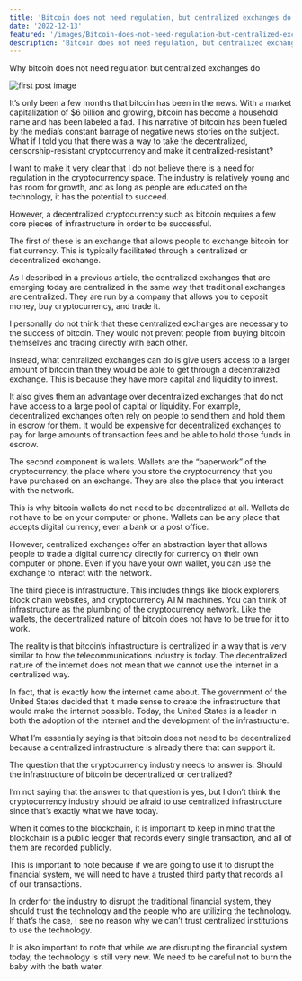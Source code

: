 ```yaml
---
title: 'Bitcoin does not need regulation, but centralized exchanges do.'
date: '2022-12-13'
featured: '/images/Bitcoin-does-not-need-regulation-but-centralized-exchanges-do-featured.png'
description: 'Bitcoin does not need regulation, but centralized exchanges do.'
---
```


Why bitcoin does not need regulation but centralized exchanges do

![first post image](/images/Bitcoin-does-not-need-regulation-but-centralized-exchanges-do.png)

It’s only been a few months that bitcoin has been in the news. With a market capitalization of $6 billion and growing, bitcoin has become a household name and has been labeled a fad. This narrative of bitcoin has been fueled by the media’s constant barrage of negative news stories on the subject. What if I told you that there was a way to take the decentralized, censorship-resistant cryptocurrency and make it centralized-resistant?

I want to make it very clear that I do not believe there is a need for regulation in the cryptocurrency space. The industry is relatively young and has room for growth, and as long as people are educated on the technology, it has the potential to succeed.

However, a decentralized cryptocurrency such as bitcoin requires a few core pieces of infrastructure in order to be successful.

The first of these is an exchange that allows people to exchange bitcoin for fiat currency. This is typically facilitated through a centralized or decentralized exchange.

As I described in a previous article, the centralized exchanges that are emerging today are centralized in the same way that traditional exchanges are centralized. They are run by a company that allows you to deposit money, buy cryptocurrency, and trade it.

I personally do not think that these centralized exchanges are necessary to the success of bitcoin. They would not prevent people from buying bitcoin themselves and trading directly with each other.

Instead, what centralized exchanges can do is give users access to a larger amount of bitcoin than they would be able to get through a decentralized exchange. This is because they have more capital and liquidity to invest.

It also gives them an advantage over decentralized exchanges that do not have access to a large pool of capital or liquidity. For example, decentralized exchanges often rely on people to send them and hold them in escrow for them. It would be expensive for decentralized exchanges to pay for large amounts of transaction fees and be able to hold those funds in escrow.

The second component is wallets. Wallets are the “paperwork” of the cryptocurrency, the place where you store the cryptocurrency that you have purchased on an exchange. They are also the place that you interact with the network.

This is why bitcoin wallets do not need to be decentralized at all. Wallets do not have to be on your computer or phone. Wallets can be any place that accepts digital currency, even a bank or a post office.

However, centralized exchanges offer an abstraction layer that allows people to trade a digital currency directly for currency on their own computer or phone. Even if you have your own wallet, you can use the exchange to interact with the network.

The third piece is infrastructure. This includes things like block explorers, block chain websites, and cryptocurrency ATM machines. You can think of infrastructure as the plumbing of the cryptocurrency network. Like the wallets, the decentralized nature of bitcoin does not have to be true for it to work.

The reality is that bitcoin’s infrastructure is centralized in a way that is very similar to how the telecommunications industry is today. The decentralized nature of the internet does not mean that we cannot use the internet in a centralized way.

In fact, that is exactly how the internet came about. The government of the United States decided that it made sense to create the infrastructure that would make the internet possible. Today, the United States is a leader in both the adoption of the internet and the development of the infrastructure.

What I’m essentially saying is that bitcoin does not need to be decentralized because a centralized infrastructure is already there that can support it.

The question that the cryptocurrency industry needs to answer is: Should the infrastructure of bitcoin be decentralized or centralized?

I’m not saying that the answer to that question is yes, but I don’t think the cryptocurrency industry should be afraid to use centralized infrastructure since that’s exactly what we have today.

When it comes to the blockchain, it is important to keep in mind that the blockchain is a public ledger that records every single transaction, and all of them are recorded publicly.

This is important to note because if we are going to use it to disrupt the financial system, we will need to have a trusted third party that records all of our transactions.

In order for the industry to disrupt the traditional financial system, they should trust the technology and the people who are utilizing the technology. If that’s the case, I see no reason why we can’t trust centralized institutions to use the technology.

It is also important to note that while we are disrupting the financial system today, the technology is still very new. We need to be careful not to burn the baby with the bath water.
